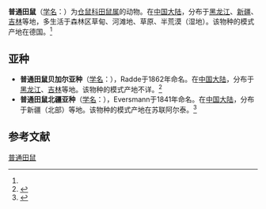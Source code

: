 {{Speciesbox
| status = LC
| status system = IUCN3.1
| status ref={{r|iucn}}
| image = Feldmaus Microtus arvalis.jpg
| genus = Microtus
| species = arvalis
| authority = (Pallas, 1778)<ref name='id994'>{{cite web| url =http://www.bioinfo.cn/db05/BjdwSpecies.php?action=view&id=994| title =普通田鼠| work =《中国动物物种编目数据库》| publisher =中国科学院微生物研究所| author =中国科学院动物研究所| accessdate =2009-03-27| deadurl =yes| archiveurl =https://web.archive.org/web/20160305010702/http://www.bioinfo.cn/db05/BjdwSpecies.php?action=view&id=994| archivedate =2016-03-05}}</ref>
}}

'''普通田鼠'''（[[学名|学名]]：{{lang|la|''Microtus arvalis''}}）为[[仓鼠科|仓鼠科]][[田鼠属|田鼠属]]的动物。在[[中国大陆|中国大陆]]，分布于[[黑龙江|黑龙江]]、[[新疆|新疆]]、[[吉林|吉林]]等地，多生活于森林区草甸、河滩地、草原、半荒漠（湿地）。该物种的模式产地在德国。<ref name='id994'/>

==亚种==
*'''普通田鼠贝加尔亚种'''（[[学名|学名]]：{{lang|la|''Microtus arvalis mongolicus''}}），Radde于1862年命名。在[[中国大陆|中国大陆]]，分布于[[黑龙江|黑龙江]]、[[吉林|吉林]]等地。该物种的模式产地不详。<ref name='id995'>{{cite web| url =http://www.bioinfo.cn/db05/BjdwSpecies.php?action=view&id=995| title =普通田鼠贝加尔亚种| work =《中国动物物种编目数据库》| publisher =中国科学院微生物研究所| author =中国科学院动物研究所| accessdate =2009-03-27| deadurl =yes| archiveurl =https://web.archive.org/web/20160305062908/http://www.bioinfo.cn/db05/BjdwSpecies.php?action=view&id=995| archivedate =2016-03-05}}</ref>
*'''普通田鼠北疆亚种'''（[[学名|学名]]：{{lang|la|''Microtus arvalis obscurus''}}），Eversmann于1841年命名。在[[中国大陆|中国大陆]]，分布于新疆（北部）等地。该物种的模式产地在苏联阿尔泰。<ref name='id996'>{{cite web| url =http://www.bioinfo.cn/db05/BjdwSpecies.php?action=view&id=996| title =普通田鼠北疆亚种| work =《中国动物物种编目数据库》| publisher =中国科学院微生物研究所| author =中国科学院动物研究所| accessdate =2009-03-27| deadurl =yes| archiveurl =https://web.archive.org/web/20160305031853/http://www.bioinfo.cn/db05/BjdwSpecies.php?action=view&id=996| archivedate =2016-03-05}}</ref>

== 参考文献 ==
{{reflist|refs=
<ref name=iucn>Yigit, N., Hutterer, R., Krytufek, B. & Amori, G. 2016. ''Microtus arvalis''. The IUCN Red List of Threatened Species 2016: e.T13488A22351133. http://dx.doi.org/10.2305/IUCN.UK.2016-2.RLTS.T13488A22351133.en. Downloaded on 02 October 2018.</ref>
}}

{{taxonbar}}

[[Category:田鼠属|普通田鼠]]


{{哺乳类小作品}}